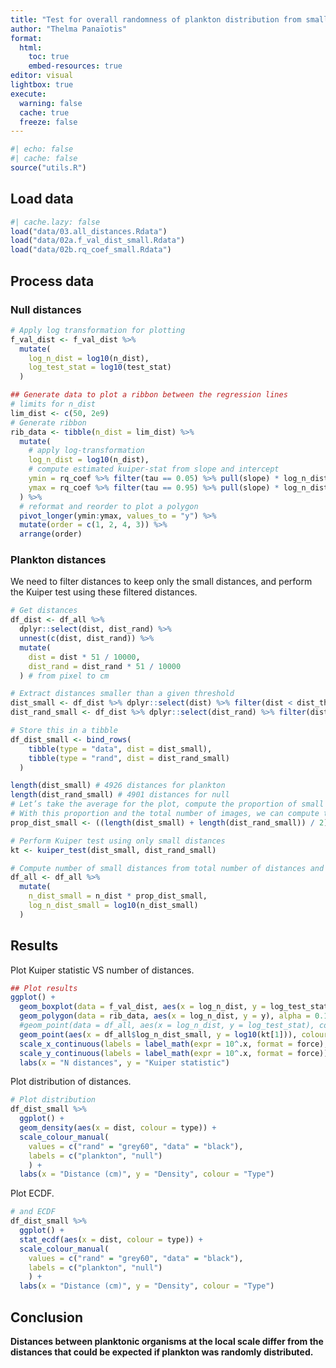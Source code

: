 ```yaml
---
title: "Test for overall randomness of plankton distribution from small distances"
author: "Thelma Panaïotis"
format: 
  html:
    toc: true
    embed-resources: true
editor: visual
lightbox: true
execute:
  warning: false
  cache: true
  freeze: false
---
```


```r
#| echo: false
#| cache: false
source("utils.R")
```

## Load data

```r
#| cache.lazy: false
load("data/03.all_distances.Rdata")
load("data/02a.f_val_dist_small.Rdata")
load("data/02b.rq_coef_small.Rdata")
```

## Process data

### Null distances

```r
# Apply log transformation for plotting
f_val_dist <- f_val_dist %>% 
  mutate(
    log_n_dist = log10(n_dist),
    log_test_stat = log10(test_stat)
  )

## Generate data to plot a ribbon between the regression lines
# limits for n_dist
lim_dist <- c(50, 2e9)
# Generate ribbon
rib_data <- tibble(n_dist = lim_dist) %>% 
  mutate(
    # apply log-transformation
    log_n_dist = log10(n_dist),
    # compute estimated kuiper-stat from slope and intercept
    ymin = rq_coef %>% filter(tau == 0.05) %>% pull(slope) * log_n_dist + rq_coef %>% filter(tau == 0.05) %>% pull(intercept),
    ymax = rq_coef %>% filter(tau == 0.95) %>% pull(slope) * log_n_dist + rq_coef %>% filter(tau == 0.95) %>% pull(intercept)
  ) %>% 
  # reformat and reorder to plot a polygon
  pivot_longer(ymin:ymax, values_to = "y") %>% 
  mutate(order = c(1, 2, 4, 3)) %>% 
  arrange(order)
```

### Plankton distances

We need to filter distances to keep only the small distances, and perform the Kuiper test using these filtered distances.

```r
# Get distances
df_dist <- df_all %>% 
  dplyr::select(dist, dist_rand) %>% 
  unnest(c(dist, dist_rand)) %>% 
  mutate(
    dist = dist * 51 / 10000,
    dist_rand = dist_rand * 51 / 10000
  ) # from pixel to cm

# Extract distances smaller than a given threshold
dist_small <- df_dist %>% dplyr::select(dist) %>% filter(dist < dist_thr_cm) %>% pull(dist) # plankton
dist_rand_small <- df_dist %>% dplyr::select(dist_rand) %>% filter(dist_rand < dist_thr_cm) %>% pull(dist_rand) # null

# Store this in a tibble
df_dist_small <- bind_rows(
    tibble(type = "data", dist = dist_small),
    tibble(type = "rand", dist = dist_rand_small)
  )

length(dist_small) # 4926 distances for plankton
length(dist_rand_small) # 4901 distances for null
# Let’s take the average for the plot, compute the proportion of small distances based on quantiles
# With this proportion and the total number of images, we can compute the total number of small distances
prop_dist_small <- ((length(dist_small) + length(dist_rand_small)) / 2) / 10000

# Perform Kuiper test using only small distances
kt <- kuiper_test(dist_small, dist_rand_small)

# Compute number of small distances from total number of distances and proportion of small distances
df_all <- df_all %>% 
  mutate(
    n_dist_small = n_dist * prop_dist_small,
    log_n_dist_small = log10(n_dist_small)
  )
```

## Results

Plot Kuiper statistic VS number of distances.

```r
## Plot results
ggplot() +
  geom_boxplot(data = f_val_dist, aes(x = log_n_dist, y = log_test_stat, group = log_n_dist), colour = "gray") +
  geom_polygon(data = rib_data, aes(x = log_n_dist, y = y), alpha = 0.1) +
  #geom_point(data = df_all, aes(x = log_n_dist, y = log_test_stat), colour = "blue") +
  geom_point(aes(x = df_all$log_n_dist_small, y = log10(kt[1])), colour = "red") +
  scale_x_continuous(labels = label_math(expr = 10^.x, format = force), breaks = seq(2, 8, by = 2)) +
  scale_y_continuous(labels = label_math(expr = 10^.x, format = force)) +
  labs(x = "N distances", y = "Kuiper statistic")

```

Plot distribution of distances.

```r
# Plot distribution
df_dist_small %>% 
  ggplot() + 
  geom_density(aes(x = dist, colour = type)) +
  scale_colour_manual(
    values = c("rand" = "grey60", "data" = "black"),
    labels = c("plankton", "null")
    ) +
  labs(x = "Distance (cm)", y = "Density", colour = "Type")
```

Plot ECDF.

```r
# and ECDF
df_dist_small %>% 
  ggplot() + 
  stat_ecdf(aes(x = dist, colour = type)) +
  scale_colour_manual(
    values = c("rand" = "grey60", "data" = "black"),
    labels = c("plankton", "null")
    ) +
  labs(x = "Distance (cm)", y = "Density", colour = "Type")
```

::: {.callout-note icon="false"}
## Conclusion

**Distances between planktonic organisms at the local scale differ from the distances that could be expected if plankton was randomly distributed.**
:::
